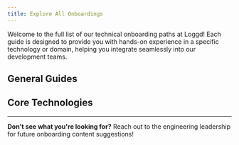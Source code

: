 ```yaml
---
title: Explore All Onboardings
---
```


Welcome to the full list of our technical onboarding paths at Loggd! Each guide is designed to provide you with hands-on experience in a specific technology or domain, helping you integrate seamlessly into our development teams.


## General Guides

<LinkCard
  title="What is Loggd"
  href="/general/loggd/"
  description="Get an overview of Loggd's mission, values, and our engineering culture."
/>

## Core Technologies

<LinkCard
  title="React Onboarding"
  href="/react/getting-started/"
  description="Learn modern frontend development by building a movie information app, focusing on state management, data fetching, and UI frameworks."
/>

<LinkCard
  title="Go Onboarding (Coming Soon!)"
  href="/go/getting-started/"
  description="Dive into backend development with Go, building efficient and scalable services."
/>

---

**Don't see what you're looking for?** Reach out to the engineering leadership for future onboarding content suggestions!
